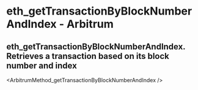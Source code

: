 # eth_getTransactionByBlockNumberAndIndex  - Arbitrum

## eth_getTransactionByBlockNumberAndIndex. Retrieves a transaction based on its block number and index


<ArbitrumMethod_getTransactionByBlockNumberAndIndex  />

